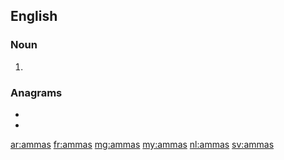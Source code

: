 ==English==

===Noun===
{{head|en|noun plural form}}

# {{plural of|amma|lang=en}}

===Anagrams===
* {{l|en|ma'ams}}
* {{l|en|mamas}}

[[ar:ammas]]
[[fr:ammas]]
[[mg:ammas]]
[[my:ammas]]
[[nl:ammas]]
[[sv:ammas]]
